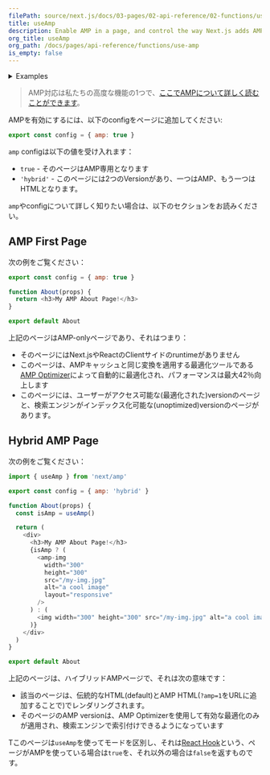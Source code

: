 ```yaml
---
filePath: source/next.js/docs/03-pages/02-api-reference/02-functions/use-amp.mdx
title: useAmp
description: Enable AMP in a page, and control the way Next.js adds AMP to the page with the AMP config.
org_title: useAmp
org_path: /docs/pages/api-reference/functions/use-amp
is_empty: false
---
```


<details>
  <summary>Examples</summary>

- [AMP](https://github.com/vercel/next.js/tree/canary/examples/amp)

</details>

> AMP対応は私たちの高度な機能の1つで、[ここでAMPについて詳しく読むことができます](/ja/javascript/next.js/v14/03-pages/01-building-your-application/06-configuring/07-amp)。

AMPを有効にするには、以下のconfigをページに追加してください:

```jsx:pages/index.js
export const config = { amp: true }
```

`amp` configは以下の値を受け入れます：

- `true` - そのページはAMP専用となります
- `'hybrid'` - このページには2つのVersionがあり、一つはAMP、もう一つはHTMLとなります。

`amp`やconfigについて詳しく知りたい場合は、以下のセクションをお読みください。

## AMP First Page

次の例をご覧ください：

```jsx:pages/about.js
export const config = { amp: true }

function About(props) {
  return <h3>My AMP About Page!</h3>
}

export default About
```

上記のページはAMP-onlyページであり、それはつまり：

- そのページにはNext.jsやReactのClientサイドのruntimeがありません
- このページは、AMPキャッシュと同じ変換を適用する最適化ツールである[AMP Optimizer](https://github.com/ampproject/amp-toolbox/tree/master/packages/optimizer)によって自動的に最適化され、パフォーマンスは最大42％向上します
- このページには、ユーザーがアクセス可能な(最適化された)versionのページと、検索エンジンがインデックス化可能な(unoptimized)versionのページがあります。

## Hybrid AMP Page

次の例をご覧ください：

```jsx:pages/about.js
import { useAmp } from 'next/amp'

export const config = { amp: 'hybrid' }

function About(props) {
  const isAmp = useAmp()

  return (
    <div>
      <h3>My AMP About Page!</h3>
      {isAmp ? (
        <amp-img
          width="300"
          height="300"
          src="/my-img.jpg"
          alt="a cool image"
          layout="responsive"
        />
      ) : (
        <img width="300" height="300" src="/my-img.jpg" alt="a cool image" />
      )}
    </div>
  )
}

export default About
```

上記のページは、ハイブリッドAMPページで、それは次の意味です：

- 該当のページは、伝統的なHTML(default)とAMP HTML(`?amp=1`をURLに追加することで)でレンダリングされます。
- そのページのAMP versionは、AMP Optimizerを使用して有効な最適化のみが適用され、検索エンジンで索引付けできるようになっています

Tこのページは`useAmp`を使ってモードを区別し、それは[React Hook](https://react.dev/reference/react)という、ページがAMPを使っている場合は`true`を、それ以外の場合は`false`を返すものです。
